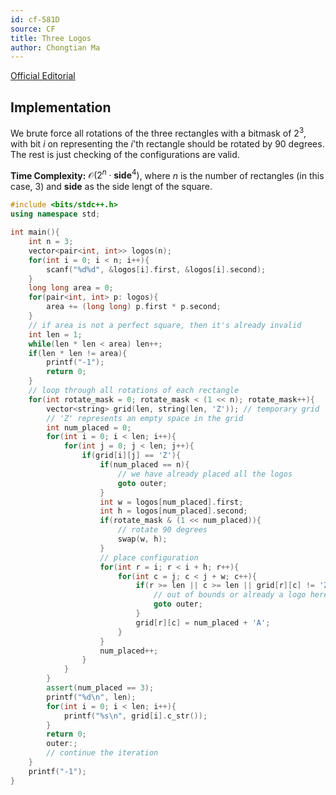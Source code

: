 ```yaml
---
id: cf-581D
source: CF
title: Three Logos
author: Chongtian Ma
---
```


[Official Editorial](https://codeforces.com/blog/entry/20508)

## Implementation

We brute force all rotations of the three rectangles with a bitmask of $2^3$, with bit $i$ on representing the $i$'th rectangle should be rotated by
$90$ degrees. The rest is just checking of the configurations are valid.

**Time Complexity:** $\mathcal{O}(2^n \cdot \textbf{side}^4)$, where $n$ is the number of rectangles (in this case, 3) and $\textbf{side}$ as the side lengt of the square.

<LanguageSection>
<CPPSection>

```cpp
#include <bits/stdc++.h>
using namespace std;

int main(){
	int n = 3;
	vector<pair<int, int>> logos(n);
	for(int i = 0; i < n; i++){
		scanf("%d%d", &logos[i].first, &logos[i].second);
	}
	long long area = 0;
	for(pair<int, int> p: logos){
		area += (long long) p.first * p.second;
	}
	// if area is not a perfect square, then it's already invalid
	int len = 1;
	while(len * len < area) len++;
	if(len * len != area){
		printf("-1");
		return 0;
	}
	// loop through all rotations of each rectangle
	for(int rotate_mask = 0; rotate_mask < (1 << n); rotate_mask++){
		vector<string> grid(len, string(len, 'Z')); // temporary grid
		// 'Z' represents an empty space in the grid
		int num_placed = 0;
		for(int i = 0; i < len; i++){
			for(int j = 0; j < len; j++){
				if(grid[i][j] == 'Z'){
					if(num_placed == n){
						// we have already placed all the logos
						goto outer;
					}
					int w = logos[num_placed].first;
					int h = logos[num_placed].second;
					if(rotate_mask & (1 << num_placed)){
						// rotate 90 degrees
						swap(w, h);
					}
					// place configuration
					for(int r = i; r < i + h; r++){
						for(int c = j; c < j + w; c++){
							if(r >= len || c >= len || grid[r][c] != 'Z'){
								// out of bounds or already a logo here
								goto outer;
							}
							grid[r][c] = num_placed + 'A';
						}
					}
					num_placed++;
				}
			}
		}
		assert(num_placed == 3);
		printf("%d\n", len);
		for(int i = 0; i < len; i++){
			printf("%s\n", grid[i].c_str());
		}
		return 0;
		outer:;
		// continue the iteration
	}
	printf("-1");
}
```

</CPPSection>
</LanguageSection>
